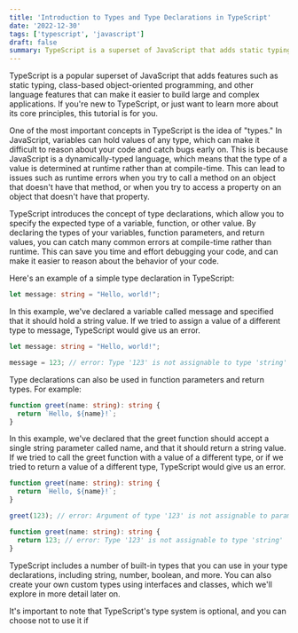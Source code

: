 ```yaml
---
title: 'Introduction to Types and Type Declarations in TypeScript'
date: '2022-12-30'
tags: ['typescript', 'javascript']
draft: false
summary: TypeScript is a superset of JavaScript that adds static typing and other language features. Type declarations allow you to specify the expected type of a variable, function, or other value. This can help you catch errors at compile-time and make it easier to reason about your code. TypeScript includes built-in types and also allows you to create custom types using interfaces and classes. Using type declarations can help you write more predictable and reliable code.
---
```


TypeScript is a popular superset of JavaScript that adds features such as static typing, class-based object-oriented programming, and other language features that can make it easier to build large and complex applications. If you're new to TypeScript, or just want to learn more about its core principles, this tutorial is for you.

One of the most important concepts in TypeScript is the idea of "types." In JavaScript, variables can hold values of any type, which can make it difficult to reason about your code and catch bugs early on. This is because JavaScript is a dynamically-typed language, which means that the type of a value is determined at runtime rather than at compile-time. This can lead to issues such as runtime errors when you try to call a method on an object that doesn't have that method, or when you try to access a property on an object that doesn't have that property.

TypeScript introduces the concept of type declarations, which allow you to specify the expected type of a variable, function, or other value. By declaring the types of your variables, function parameters, and return values, you can catch many common errors at compile-time rather than runtime. This can save you time and effort debugging your code, and can make it easier to reason about the behavior of your code.

Here's an example of a simple type declaration in TypeScript:

```ts
let message: string = "Hello, world!";
```

In this example, we've declared a variable called message and specified that it should hold a string value. If we tried to assign a value of a different type to message, TypeScript would give us an error.

```ts
let message: string = "Hello, world!";

message = 123; // error: Type '123' is not assignable to type 'string'
```

Type declarations can also be used in function parameters and return types. For example:

```ts
function greet(name: string): string {
  return `Hello, ${name}!`;
}
```

In this example, we've declared that the greet function should accept a single string parameter called name, and that it should return a string value. If we tried to call the greet function with a value of a different type, or if we tried to return a value of a different type, TypeScript would give us an error.

```ts
function greet(name: string): string {
  return `Hello, ${name}!`;
}

greet(123); // error: Argument of type '123' is not assignable to parameter of type 'string'

function greet(name: string): string {
  return 123; // error: Type '123' is not assignable to type 'string'
}
```

TypeScript includes a number of built-in types that you can use in your type declarations, including string, number, boolean, and more. You can also create your own custom types using interfaces and classes, which we'll explore in more detail later on.

It's important to note that TypeScript's type system is optional, and you can choose not to use it if
